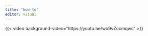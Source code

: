 ```yaml
---
title: "how-to"
editor: visual
---
```


{{< video background-video="https://youtu.be/wo9vZccmqwc"  >}}
